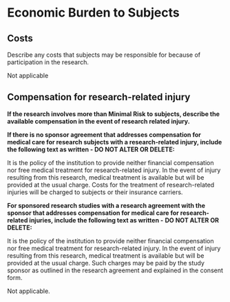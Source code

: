 # Economic Burden to Subjects

## Costs

::: {.instr_box align="center"}
Describe any costs that subjects may be responsible for because of
participation in the research.
:::

Not applicable

## Compensation for research-related injury

::: {.instr_box align="center"}
**If the research involves more than Minimal Risk to subjects,
describe the available compensation in the event of research related
injury.**

**If there is no sponsor agreement that addresses compensation for
medical care for research subjects with a research-related injury,
include the following text as written - DO NOT ALTER OR DELETE:**

It is the policy of the institution to provide neither financial
compensation nor free medical treatment for research-related injury.
In the event of injury resulting from this research, medical treatment
is available but will be provided at the usual charge. Costs for the
treatment of research-related injuries will be charged to subjects or
their insurance carriers.

**For sponsored research studies with a research agreement with the
sponsor that addresses compensation for medical care for
research-related injuries, include the following text as written -**
**DO NOT ALTER OR DELETE:**

It is the policy of the institution to provide neither financial
compensation nor free medical treatment for research-related injury.
In the event of injury resulting from this research, medical treatment
is available but will be provided at the usual charge. Such charges
may be paid by the study sponsor as outlined in the research agreement
and explained in the consent form.
:::


Not applicable.